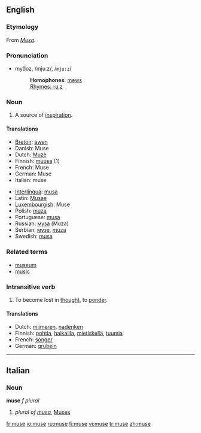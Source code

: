 {{see|Muse}}
==English==

===Etymology===
From {{L.}} ''[[Musa]]''.

===Pronunciation===
*myo͞oz, /mjuːz/, /<tt>mju:z</tt>/
*:'''Homophones''': [[mews]]
*:[[Rhymes:English:-uːz|Rhymes: -uːz]]

===Noun===
{{wikipedia}}
{{en-noun}}

# A source of [[inspiration]].

====Translations====
{{top}}
*[[Breton]]: [[awen]] {{f}}
*Danish: Muse
*Dutch: [[Muze]]
*Finnish: [[muusa]] (1)
*French: Muse
*German: Muse {{f}}
*Italian: muse
{{mid}}
*[[Interlingua]]: [[musa]]
*Latin: [[Musae]]
*[[Luxembourgish]]: Muse
*Polish: [[muza]] {{f}}
*Portuguese: [[musa]] {{f}}
*Russian: [[муза]] {{f}} (Muza)
*Serbian: [[музе]], [[muza]]
*Swedish: [[musa]]
{{bottom}}

===Related terms===
*[[museum]]
*[[music]]

===Intransitive verb===
{{rfc-trverb|Intransitive verb}}
{{en-verb|mus|ing}}

# To become lost in [[thought]], to [[ponder]].

====Translations====
{{top}}
*Dutch: [[mijmeren]], [[nadenken]]
*Finnish: [[pohtia]], [[haikailla]], [[mietiskellä]], [[tuumia]]
*French: [[songer]]
*German: [[grübeln]]
{{bottom}}

----

==Italian==

===Noun===
'''muse''' ''f plural''

# ''plural of [[musa]]'', [[Muses]]

[[fr:muse]]
[[io:muse]]
[[ru:muse]]
[[fi:muse]]
[[vi:muse]]
[[tr:muse]]
[[zh:muse]]